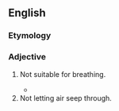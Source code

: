 ==English==

===Etymology===
{{prefix|en|un|breathable}}

===Adjective===
{{en-adj}}

# Not suitable for breathing.
#: {{ux|en|The atmosphere on Venus is an '''unbreathable''' mixture of carbon dioxide and sulphuric acid, amongst other things.}}
#* {{quote-book|en|year=2020|author=[[w:Avni Doshi|Avni Doshi]]|title=[[w:Girl in White Cotton|Burnt Sugar]]|publisher=Hamish Hamilton|page=19|passage=The air was not just thick, it was '''unbreathable'''.}}
# Not letting air seep through.
#: {{ux|en|an '''unbreathable''' fabric}}